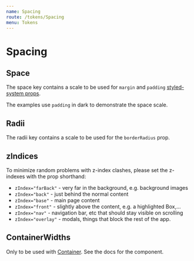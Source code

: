 ```yaml
---
name: Spacing
route: /tokens/Spacing
menu: Tokens
---
```



# Spacing

## Space

The space key contains a scale to be used for `margin` and `padding` [styled-system props](https://styled-system.com/api#space).

The examples use `padding` in dark to demonstrate the space scale.

<SpaceSwatches space={space} />

## Radii

The radii key contains a scale to be used for the `borderRadius` prop.

<RadiusSwatches radii={radii} />

## zIndices

To minimize random problems with z-index clashes, please set the z-indexes with the prop shorthand:

- `zIndex="farBack"` - very far in the background, e.g. background images
- `zIndex="back"` - just behind the normal content
- `zIndex="base"` - main page content
- `zIndex="front"` - slightly above the content, e.g. a highlighted Box,...
- `zIndex="nav"` - navigation bar, etc that should stay visible on scrolling
- `zIndex="overlay"` - modals, things that block the rest of the app.

## ContainerWidths

Only to be used with [Container](/components/Container). See the docs for the component.
